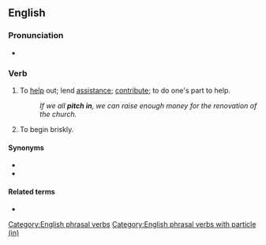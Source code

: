 {{also|pitchin'}}
==English==

===Pronunciation===
* {{audio|En-au-pitch in.ogg|Audio (AU)|lang=en}}

===Verb===
{{en-verb|pitches in|pitching in|pitched in}}

# {{lb|en|idiomatic}} To [[help]] out; lend [[assistance]]; [[contribute]]; to do one's part to help.
#: ''If we all '''pitch in''', we can raise enough money for the renovation of the church.''
# To begin briskly. <!--Chambers 1908-->

====Synonyms====
* {{l|en|chip in}}
* {{l|en|muck in}}

====Related terms====
* {{l|en|pitch into}}

[[Category:English phrasal verbs]]
[[Category:English phrasal verbs with particle (in)]]